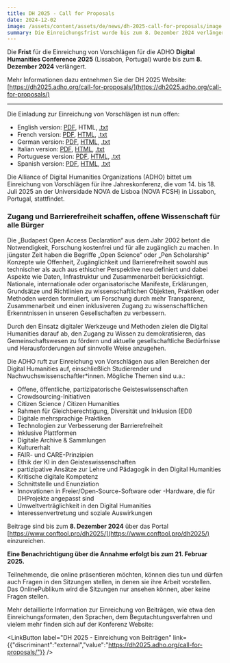 ```yaml
---
title: DH 2025 - Call for Proposals
date: 2024-12-02
image: /assets/content/assets/de/news/dh-2025-call-for-proposals/image.png
summary: Die Einreichungsfrist wurde bis zum 8. Dezember 2024 verlängert.
---
```

Die **Frist** für die Einreichung von Vorschlägen für die ADHO **Digital Humanities Conference 2025** (Lissabon, Portugal) wurde bis zum **8. Dezember 2024** verlängert.

Mehr Informationen dazu entnehmen Sie der DH 2025 Website: [https://dh2025.adho.org/call-for-proposals/](https://dh2025.adho.org/call-for-proposals/)

---

Die Einladung zur Einreichung von Vorschlägen ist nun offen:

* English version: [PDF](https://dh2025.adho.org/wp-content/uploads/2024/11/CfP_DH2025_EN.pdf), HTML, [.txt](https://dh2025.adho.org/wp-content/uploads/2024/11/CfP_DH2025_EN.txt)
* French version: [PDF](https://dh2025.adho.org/wp-content/uploads/2024/11/CfP_DH2025_FR.pdf), [HTML](https://dh2025.adho.org/appel-a-propositions/), [.txt](https://dh2025.adho.org/wp-content/uploads/2024/11/CfP_DH2025_FR.txt)
* German version: [PDF](https://dh2025.adho.org/wp-content/uploads/2024/11/CfP_DH-2025_DE.pdf), [HTML](https://dh2025.adho.org/einreichung-von-beitragen/), [.txt](https://dh2025.adho.org/wp-content/uploads/2024/11/CfP_DH-2025_DE.txt)
* Italian version: [PDF](https://dh2025.adho.org/wp-content/uploads/2024/11/CfP_DH-2025_IT.pdf), [HTML](https://dh2025.adho.org/proposte-di-contributi/), [.txt](https://dh2025.adho.org/wp-content/uploads/2024/11/CfP_DH2025_IT.txt)
* Portuguese version: [PDF](https://dh2025.adho.org/wp-content/uploads/2024/11/CfP_DH2025_PT.pdf), [HTML](https://dh2025.adho.org/chamada-de-trabalhos/), [.txt](https://dh2025.adho.org/wp-content/uploads/2024/11/CfP_DH2025_PT.txt)
* Spanish version: [PDF](https://dh2025.adho.org/wp-content/uploads/2024/11/CfP_DH-2025_ES.pdf), [HTML](https://dh2025.adho.org/convocatoria-de-propuestas/), [.txt](https://dh2025.adho.org/wp-content/uploads/2024/11/CfP_DH-2025_ES.txt)

Die Alliance of Digital Humanities Organizations (ADHO) bittet um Einreichung von Vorschlägen für ihre Jahreskonferenz, die vom 14. bis 18. Juli 2025 an der Universidade NOVA de Lisboa (NOVA FCSH) in Lissabon, Portugal, stattfindet.

### **Zugang und Barrierefreiheit schaffen, offene Wissenschaft für alle Bürger**

Die „Budapest Open Access Declaration“ aus dem Jahr 2002 betont die Notwendigkeit, Forschung kostenfrei und für alle zugänglich zu machen. In jüngster Zeit haben die Begriffe „Open Science“ oder „Pen Scholarship“ Konzepte wie Offenheit, Zugänglichkeit und Barrierefreiheit sowohl aus technischer als auch aus ethischer Perspektive neu definiert und dabei Aspekte wie Daten, Infrastruktur und Zusammenarbeit berücksichtigt. Nationale, internationale oder organisatorische Manifeste, Erklärungen, Grundsätze und Richtlinien zu wissenschaftlichen Objekten, Praktiken oder Methoden werden formuliert, um Forschung durch mehr Transparenz, Zusammenarbeit und einen inklusiveren Zugang zu wissenschaftlichen Erkenntnissen in unseren Gesellschaften zu verbessern.

Durch den Einsatz digitaler Werkzeuge und Methoden zielen die Digital Humanities darauf ab, den Zugang zu Wissen zu demokratisieren, das Gemeinschaftswesen zu fördern und aktuelle gesellschaftliche Bedürfnisse und Herausforderungen auf sinnvolle Weise anzugehen.

Die ADHO ruft zur Einreichung von Vorschlägen aus allen Bereichen der Digital Humanities auf, einschließlich Studierender und Nachwuchswissenschaftler\*innen. Mögliche Themen sind u.a.:

* Offene, öffentliche, partizipatorische Geisteswissenschaften
* Crowdsourcing-Initiativen
* Citizen Science / Citizen Humanities
* Rahmen für Gleichberechtigung, Diversität und Inklusion (EDI)
* Digitale mehrsprachige Praktiken
* Technologien zur Verbesserung der Barrierefreiheit&#x20;
* Inklusive Plattformen
* Digitale Archive & Sammlungen
* Kulturerhalt
* FAIR- und CARE-Prinzipien
* Ethik der KI in den Geisteswissenschaften
* partizipative Ansätze zur Lehre und Pädagogik in den Digital Humanities
* Kritische digitale Kompetenz
* Schnittstelle und Enunziation
* Innovationen in Freier/Open-Source-Software oder -Hardware, die für DHProjekte angepasst sind
* Umweltverträglichkeit in den Digital Humanities
* Interessenvertretung und soziale Auswirkungen

Beitrage sind bis zum **8. Dezember 2024** über das Portal [https://www.conftool.pro/dh2025/](https://www.conftool.pro/dh2025/) einzureichen.

**Eine Benachrichtigung über die Annahme erfolgt bis zum 21. Februar 2025.**

Teilnehmende, die online präsentieren möchten, können dies tun und dürfen auch Fragen in den Sitzungen stellen, in denen sie ihre Arbeit vorstellen. Das OnlinePublikum wird die Sitzungen nur ansehen können, aber keine Fragen stellen.

Mehr detaillierte Information zur Einreichung von Beiträgen, wie etwa den Einreichungsformaten, den Sprachen, dem Begutachtungsverfahren und vielem mehr finden sich auf der Konferenz Website:

<LinkButton label="DH 2025 - Einreichung von Beiträgen" link={{"discriminant":"external","value":"https://dh2025.adho.org/call-for-proposals/"}} />
